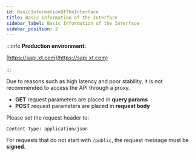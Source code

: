 ```yaml
---
id: BasicInformationOfTheInterface
title: Basic Information of the Interface
sidebar_label: Basic Information of the Interface
sidebar_position: 2
---
```


:::info **Production environment:**

[https://sapi.xt.com](https://sapi.xt.com)

:::

Due to reasons such as high latency and poor stability, it is not recommended to access the API through a proxy.

- **GET** request parameters are placed in **query params**
- **POST** request parameters are placed in **request body**

Please set the request header to:

```http
Content-Type: application/json
```

For requests that do not start with `/public`, the request message must be **signed**.
